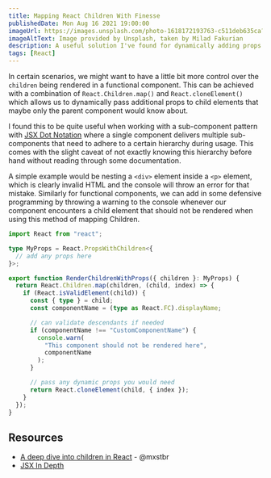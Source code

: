```yaml
---
title: Mapping React Children With Finesse
publishedDate: Mon Aug 16 2021 19:00:00
imageUrl: https://images.unsplash.com/photo-1618172193763-c511deb635ca?ixlib=rb-1.2.1&ixid=MnwxMjA3fDB8MHxwaG90by1wYWdlfHx8fGVufDB8fHx8&auto=format&fit=crop&w=1528&q=80
imageAltText: Image provided by Unsplash, taken by Milad Fakurian
description: A useful solution I've found for dynamically adding props and validating implicitly rendered React children. 
tags: [React]
---
```


In certain scenarios, we might want to have a little bit more control over the
`children` being rendered in a functional component. This can be achieved with a
combination of `React.Children.map()` and `React.cloneElement()` which allows us
to dynamically pass additional props to child elements that maybe only the parent
component would know about.

I found this to be quite useful when working with a sub-component pattern with
[JSX Dot Notation](https://reactjs.org/docs/jsx-in-depth.html#using-dot-notation-for-jsx-type)
where a single component delivers multiple sub-components that need to adhere to a
certain hierarchy during usage. This comes with the slight caveat of not exactly
knowing this hierarchy before hand without reading through some documentation.

A simple example would be nesting a `<div>` element inside a `<p>` element, which
is clearly invalid HTML and the console will throw an error for that mistake. 
Similarly for functional components, we can add in some defensive programming by
throwing a warning to the console whenever our component encounters a child 
element that should not be rendered when using this method of mapping Children.

```typescript showLineNumbers
import React from "react";

type MyProps = React.PropsWithChildren<{
  // add any props here
}>;

export function RenderChildrenWithProps({ children }: MyProps) {
  return React.Children.map(children, (child, index) => {
    if (React.isValidElement(child)) {
      const { type } = child;
      const componentName = (type as React.FC).displayName;

      // can validate descendants if needed
      if (componentName !== "CustomComponentName") {
        console.warn(
          "This component should not be rendered here",
          componentName
        );
      }

      // pass any dynamic props you would need
      return React.cloneElement(child, { index });
    }
  });
}
```

## Resources

- [A deep dive into children in React](https://mxstbr.blog/2017/02/react-children-deepdive/) - @mxstbr
- [JSX In Depth](https://reactjs.org/docs/jsx-in-depth.html)